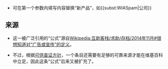 <includeonly><!-- 在這裡加入模板的保護標識 --></includeonly><noinclude>{{Documentation subpage}}</noinclude>
{{Substituted}}
* 可在第一个参数内填写内容替换“新产品”，如<nowiki>{{subst:WIASpam|公司}}</nowiki>

== 来源 ==
*这一被广泛引用的“公式”源自[[Wikipedia:互助客栈/求助/存档/2014年11月#很想知道对“广告或宣传”的定义]]。
{{cquote|1=
希望您能理解以下这一点：
*新产品 → 维基百科 → 大众 [[File:X mark.svg|20px|alt=✗|link=]]
*新产品 → 大众 → 维基百科 [[File:Yes check.svg|20px|alt=✓|link=]]
*:--[[User:Kegns|{{font|font=Verdana|Kegns}}]]（[[User_talk:Kegns|留言]]） 2014年11月8日 (六) 03:03 (UTC)}}
*不过，根据[[WP:V|可供查证方针]]，一个条目还需要有足够的可靠来源才能在维基百科中立足，因此这条“公式”后来又被扩充了。

<includeonly>
<!-- 本行下加入模板的分類 -->

</includeonly>